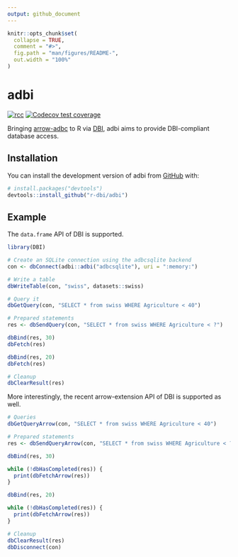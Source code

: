 ```yaml
---
output: github_document
---
```


<!-- README.md is generated from README.Rmd. Please edit that file -->

```r
knitr::opts_chunk$set(
  collapse = TRUE,
  comment = "#>",
  fig.path = "man/figures/README-",
  out.width = "100%"
)
```

# adbi

<!-- badges: start -->
[![rcc](https://github.com/r-dbi/adbi/workflows/rcc/badge.svg)](https://github.com/r-dbi/adbi/actions)
[![Codecov test coverage](https://codecov.io/gh/r-dbi/adbi/branch/main/graph/badge.svg)](https://codecov.io/gh/r-dbi/adbi?branch=main)
<!-- badges: end -->

Bringing [arrow-adbc](https://github.com/apache/arrow-adbc) to R via [DBI](https://github.com/r-dbi), adbi aims to provide DBI-compliant database access.

## Installation

You can install the development version of adbi from [GitHub](https://github.com/) with:

``` r
# install.packages("devtools")
devtools::install_github("r-dbi/adbi")
```

## Example

The `data.frame` API of DBI is supported.

```r
library(DBI)

# Create an SQLite connection using the adbcsqlite backend
con <- dbConnect(adbi::adbi("adbcsqlite"), uri = ":memory:")

# Write a table
dbWriteTable(con, "swiss", datasets::swiss)

# Query it
dbGetQuery(con, "SELECT * from swiss WHERE Agriculture < 40")

# Prepared statements
res <- dbSendQuery(con, "SELECT * from swiss WHERE Agriculture < ?")

dbBind(res, 30)
dbFetch(res)

dbBind(res, 20)
dbFetch(res)

# Cleanup
dbClearResult(res)
```

More interestingly, the recent arrow-extension API of DBI is supported as well.

```r
# Queries
dbGetQueryArrow(con, "SELECT * from swiss WHERE Agriculture < 40")

# Prepared statements
res <- dbSendQueryArrow(con, "SELECT * from swiss WHERE Agriculture < ?")

dbBind(res, 30)

while (!dbHasCompleted(res)) {
  print(dbFetchArrow(res))
}

dbBind(res, 20)

while (!dbHasCompleted(res)) {
  print(dbFetchArrow(res))
}

# Cleanup
dbClearResult(res)
dbDisconnect(con)
```
